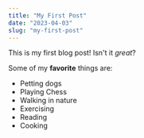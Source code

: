 ```yaml
---
title: "My First Post"
date: "2023-04-03"
slug: "my-first-post"
---
```


This is my first blog post! Isn't it _great_?

Some of my **favorite** things are:

- Petting dogs
- Playing Chess
- Walking in nature
- Exercising
- Reading
- Cooking
